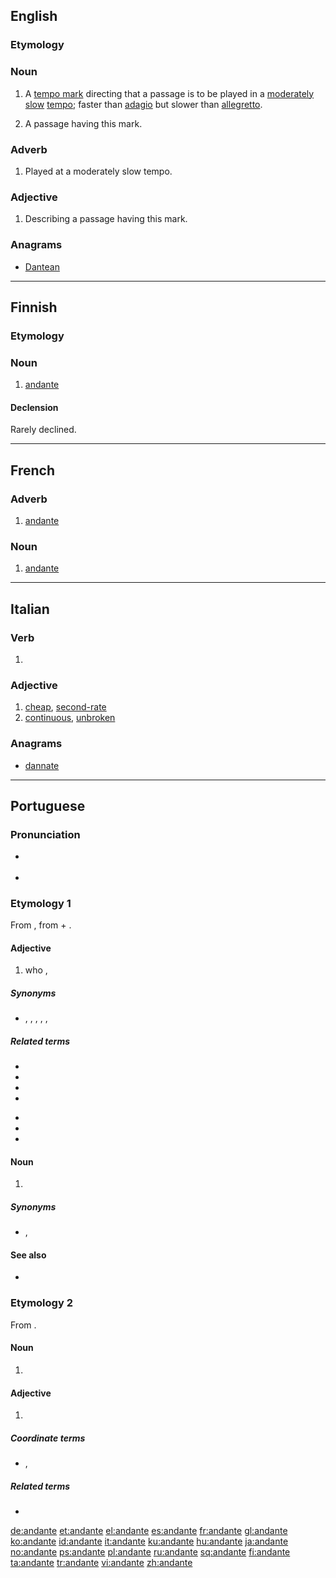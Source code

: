 ==English==

===Etymology===
{{etyl|it|en}}

===Noun===
{{en-noun}}

# {{context|music}} A [[tempo mark]] directing that a passage is to be played in a [[moderate]]ly [[slow]] [[tempo]]; faster than [[adagio]] but slower than [[allegretto]].
# {{context|music}} A passage having this mark.

===Adverb===
{{en-adv|-}}

# {{context|music}} Played at a moderately slow tempo.

===Adjective===
{{en-adj|-}}

# {{context|music}} Describing a passage having this mark.

===Anagrams===
* [[Dantean#English|Dantean]]

----

==Finnish==

===Etymology===
{{etyl|it|fi}}

===Noun===
{{fi-noun}}

# [[#English|andante]]

====Declension====
Rarely declined.
{{fi-decl-nalle|andant}}

----

==French==
{{wikipedia|lang=fr}}
===Adverb===
{{fr-adv}}

# {{context|music|lang=fr}} [[#English|andante]]

===Noun===
{{fr-noun|m}}

# {{context|music|lang=fr}} [[#English|andante]]

----

==Italian==

===Verb===
{{head|it|present participle}}

# {{present participle of|andare|lang=it}}

===Adjective===
{{it-adj|andant|e|i}}

# [[cheap]], [[second-rate]]
# [[continuous]], [[unbroken]]

===Anagrams===
* [[dannate#Italian|dannate]]

----

==Portuguese==

===Pronunciation===
* {{a|Brazil}} {{IPA|/ɐ̃.ˈdɐ̃.t͡ʃi/|lang=pt}}
* {{a|South Brazil}} {{IPA|/ɐ̃.ˈdɐ̃.te/|lang=pt}}

===Etymology 1===
From {{etyl|roa-ptg|pt}} {{term|andante|lang=roa-ptg}}, from {{term|andar||to walk|lang=roa-ptg}} + {{term|-ante|lang=roa-ptg}}.

====Adjective====
{{pt-adj|andant|e}}

# who {{l/en|roam|roams}}, {{l/en|wander|wanders}}
#: {{usex|Cavaleiro '''andante'''.|translation=Knight-'''errant'''.|lang=pt}}

=====Synonyms=====
* {{l/pt|erradio}}, {{l/pt|errante}}, {{l/pt|itinerante}}, {{l/pt|vagabundo}}, {{l/pt|vagamundo}}, {{l/pt|vagante}}

=====Related terms=====
{{top2}}
* {{l/pt|andada}}
* {{l/pt|andador}}
* {{l/pt|andamento}}
* {{l/pt|andança}}
{{mid2}}
* {{l/pt|andar}}
* {{l/pt|andarilhar}}
* {{l/pt|andarilho}}
{{bottom}}

====Noun====
{{pt-noun|mf|s}}

# {{l/en|roamer}} {{gloss|one who roams}}

=====Synonyms=====
* {{l/pt|itinerante}}, {{l/pt|vagabundo}}

====See also====
* {{l/pt|ambulante}}

===Etymology 2===
From {{etyl|it|pt}} {{term|andante||going|lang=it}}.

====Noun====
{{pt-noun|m|s}}

# {{context|music|lang=pt}} {{l/en|andante}} {{gloss|passage is to be played in a moderately slow tempo}}

====Adjective====
{{pt-adj|andant|e}}

# {{context|music|lang=pt}} {{l/en|andante}} {{gloss|played in a moderately slow tempo}}

=====Coordinate terms=====
* {{l/pt|alegro}}, {{l/pt|adágio}}

=====Related terms=====
* {{l/pt|andantino}}

[[de:andante]]
[[et:andante]]
[[el:andante]]
[[es:andante]]
[[fr:andante]]
[[gl:andante]]
[[ko:andante]]
[[id:andante]]
[[it:andante]]
[[ku:andante]]
[[hu:andante]]
[[ja:andante]]
[[no:andante]]
[[ps:andante]]
[[pl:andante]]
[[ru:andante]]
[[sq:andante]]
[[fi:andante]]
[[ta:andante]]
[[tr:andante]]
[[vi:andante]]
[[zh:andante]]